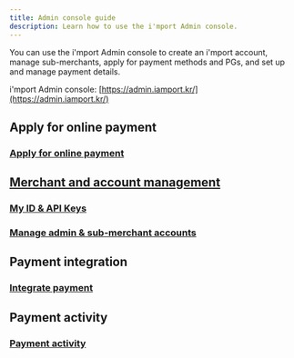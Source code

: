 ```yaml
---
title: Admin console guide
description: Learn how to use the i'mport Admin console.
---
```


You can use the i'mport Admin console to create an i'mport account, manage sub-merchants, apply for
payment methods and PGs, and set up and manage payment details.

i'mport Admin console: [https://admin.iamport.kr/](https://admin.iamport.kr/)

## Apply for online payment

### [Apply for online payment](../reg) <a href="https-app.gitbook.com-o-nad6nqi7lne1tgdy19od-s-wwx2hlvrzlzrxeh1aacf-changes-lfaibcsawqojm8cjjpb8-und" id="https-app.gitbook.com-o-nad6nqi7lne1tgdy19od-s-wwx2hlvrzlzrxeh1aacf-changes-lfaibcsawqojm8cjjpb8-und" />

## Merchant and account management

### [My ID & API Keys](../my-id-and-api-keys) <a href="https-app.gitbook.com-o-nad6nqi7lne1tgdy19od-s-wwx2hlvrzlzrxeh1aacf-changes-lfaibcsawqojm8cjjpb8-und" id="https-app.gitbook.com-o-nad6nqi7lne1tgdy19od-s-wwx2hlvrzlzrxeh1aacf-changes-lfaibcsawqojm8cjjpb8-und" />

### [Manage admin & sub-merchant accounts](../account)

## Payment integration

### [Integrate payment](../connect)

## Payment activity

### [Payment activity](../list)
